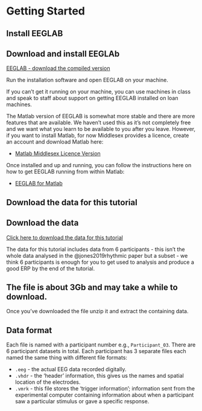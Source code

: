 # Getting Started {.unnumbered} 

## Install EEGLAB
::: {.callout-important}
## Download and install EEGLAb
[EEGLAB - download the compiled version]( https://eeglab.org/others/Compiled_EEGLAB.html)
:::

Run the installation software and open EEGLAB on your machine. 

If you can’t get it running on your machine, you can use machines in class and speak to staff about support on getting EEGLAB installed on loan machines. 

The Matlab version of EEGLAB is somewhat more stable and there are more features that are available. We haven't used this as it's not completely free and we want what you learn to be available to you after you leave. However, if you want to install Matlab, for now Middlesex provides a licence, create an account and download Matlab here: 

-  [Matlab Middlesex Licence Version](https://uk.mathworks.com/academia/tah-portal/middlesex-university-599605.html)

Once installed and up and running, you can follow the instructions here on how to get EEGLAB running from within Matlab: 

-  [EEGLAB for Matlab](https://eeglab.org/others/How_to_download_EEGLAB.html)

## Download the data for this tutorial

::: {.callout-important}
## Download the data
[Click here to download the data for this tutorial](https://drive.google.com/uc?export=download&id=1pVrJfJIme5so6SIolbEGHKVmZGNTYMyT)
:::

The data for this tutorial includes data from 6 participants - this isn't the whole data analysed in the @jones2019rhythmic paper but a subset - we think 6 participants is enough for you to get used to analysis and produce a good ERP by the end of the tutorial. 




::: {.callout-warning}
## The file is about 3Gb and may take a while to download. 
:::

Once you've downloaded the file unzip it and extract the containing data. 


## Data format

Each file is named with a participant number e.g., `Participant_03 `. There are 6 participant datasets in total. Each participant has 3 separate files each named the same thing with different file formats: 

-  `.eeg` - the actual EEG data recorded digitally. 
-  `.vhdr` - the 'header' information, this gives us the names and spatial location of the electrodes. 
-  `.vmrk` - this file stores the 'trigger information'; information sent from the experimental computer containing information about when a participant saw a particular stimulus or gave a specific response. 

